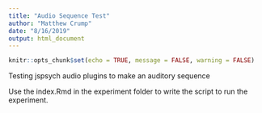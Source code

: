 ```yaml
---
title: "Audio Sequence Test"
author: "Matthew Crump"
date: "8/16/2019"
output: html_document
---
```


```r
knitr::opts_chunk$set(echo = TRUE, message = FALSE, warning = FALSE)
```

Testing jspsych audio plugins to make an auditory sequence

Use the index.Rmd in the experiment folder to write the script to run the experiment.


